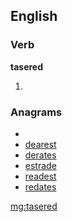 ==English==

===Verb===
'''tasered'''

# {{past of|[[taser]]}}

===Anagrams===
* {{alphagram|adeerst}}
* [[dearest#English|dearest]]
* [[derates#English|derates]]
* [[estrade#English|estrade]]
* [[readest#English|readest]]
* [[redates#English|redates]]

[[mg:tasered]]
